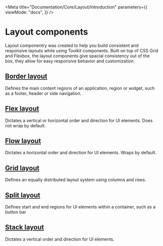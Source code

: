 
<Meta
  title="Documentation/Core/Layout/Introduction"
  parameters={{
    viewMode: "docs",
  }}
/>

# Layout components

Layout componentry was created to help you build consistent and responsive layouts while using Toolkit components.
Built on top of CSS Grid and Flexbox, the layout components give spacial consistency out of the box,
they allow for easy responsive behavior and customization.

## [Border layout](/docs/documentation-core-layout-borderlayout--page)

Defines the main content regions of an application, region or widget, such as a footer, header or side navigation.

<Canvas>
  <Story id="core-layout-borderlayout--border-layout-all-panels" />
</Canvas>

## [Flex layout](/docs/documentation-core-layout-flexlayout--page)

Dictates a vertical or horizontal order and direction for UI elements. Does not wrap by default.

<Canvas>
  <Story id="core-layout-flexlayout--default-flex-layout" />
</Canvas>

## [Flow layout](/docs/documentation-core-layout-flowlayout--page)

Dictates a horizontal order and direction for UI elements. Wraps by default.

<Canvas>
  <Story id="core-layout-flowlayout--default-flow-layout" />
</Canvas>

## [Grid layout](/docs/documentation-core-layout-gridlayout--page)

Defines an equally distributed layout system using columns and rows.

<Canvas>
  <Story id="core-layout-gridlayout-griditem--grid-item-wrapper" />
</Canvas>

## [Split layout](/docs/documentation-core-layout-splitlayout--page)

Defines start and end regions for UI elements within a container, such as a button bar

<Canvas>
  <Story id="core-layout-splitlayout--default-split-layout" />
</Canvas>

## [Stack layout](/docs/documentation-core-layout-stacklayout--page)

Dictates a vertical order and direction for UI elements.

<Canvas>
  <Story id="core-layout-stacklayout--default-stack-layout" />
</Canvas>
